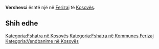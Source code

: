 {{Fshat në 
 | Emri                = Vershevci
 | EmriAlt                = 
 | NAME_SHORT_FORM=      
 | NAME_GENERIC=      
 | NAME_SORT_NAME_RO=      VERSHEVCI
 | FULL_NAME_RO = Vershevci
 | FULL_NAME_ND_RO=Vershevci
 | SORT_NAME_RG=VERSHEVCI
 | FULL_NAME_RG=Vershevci
 | FULL_NAME_ND_RG=Vershevci
 | SRP_NAME_SHORT_FORM=      
 | SRP_NAME_GENERIC=      
 | SRP_NAME_SORT_NAME_RO=      
 | SRP_FULL_NAME_RO = 
 | SRP_FULL_NAME_ND_RO=
 | SRP_SORT_NAME_RG=
 | SRP_FULL_NAME_RG=
 | SRP_FULL_NAME_ND_RG=
 | Emri (Rasa dhanore) = 
 | Figura              = 
 | Shteti              = Kosovo
 | Komuna              = Ferizaj
 | Kodi postar         = 
 | Sipërfaqja          = 

 | Popullsia           = 

 | Regj. i popullsisë  = 
 | Dend. e popullsisë  = 
 | Faqja zyrtare       = 
 <!--- Koordinatat ----> 
 | Gjerësia            = 42.387222
 | Gjatësia            = 20.914167
 | Lartësia            = 
}}
'''Vershevci''' është një [[]] në [[Ferizaj]] të [[Kosovës]].

<!-- == Gjeografia == -->
<!-- == Historia == -->
<!-- == Demografia == -->
== Shih edhe ==
{{Komuna Ferizaj}}
{{Kosovo-Administrata-Cung}}

[[Kategoria:Fshatra në Kosovës]]
[[Kategoria:Fshatra në Kommunes Ferizaj]]
[[Kategoria:Vendbanime në Kosovës]]